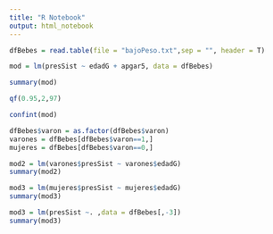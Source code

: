 ```yaml
---
title: "R Notebook"
output: html_notebook
---
```


```r
dfBebes = read.table(file = "bajoPeso.txt",sep = "", header = T)
```
```r
mod = lm(presSist ~ edadG + apgar5, data = dfBebes)
```

```r
summary(mod)
```
```r
qf(0.95,2,97)
```

```r
confint(mod)
```
```r
dfBebes$varon = as.factor(dfBebes$varon)
varones = dfBebes[dfBebes$varon==1,]
mujeres = dfBebes[dfBebes$varon==0,]

```


```r
mod2 = lm(varones$presSist ~ varones$edadG)
summary(mod2)
```
```r
mod3 = lm(mujeres$presSist ~ mujeres$edadG)
summary(mod3)
```
```r
mod3 = lm(presSist ~. ,data = dfBebes[,-3])
summary(mod3)
```


